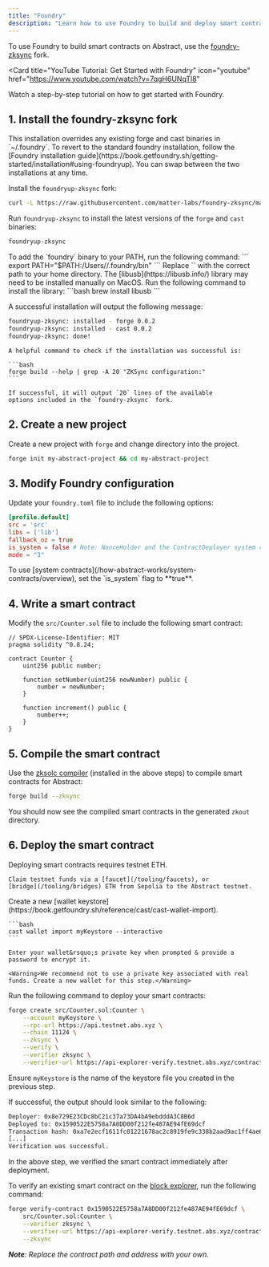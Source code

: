 ```yaml
---
title: "Foundry"
description: "Learn how to use Foundry to build and deploy smart contracts on Abstract."
---
```


To use Foundry to build smart contracts on Abstract, use the [foundry-zksync](https://github.com/matter-labs/foundry-zksync) fork.

<Card
  title="YouTube Tutorial: Get Started with Foundry"
  icon="youtube"
  href="https://www.youtube.com/watch?v=7qgH6UNqTl8"
>
  Watch a step-by-step tutorial on how to get started with Foundry.
</Card>

## 1. Install the foundry-zksync fork

<Note>
  This installation overrides any existing forge and cast binaries in
  `~/.foundry`. To revert to the standard foundry installation, follow the
  [Foundry installation
  guide](https://book.getfoundry.sh/getting-started/installation#using-foundryup).
  You can swap between the two installations at any time.
</Note>

<Steps>
  <Step title="Install foundry-zksync">

Install the `foundryup-zksync` fork:

```bash
curl -L https://raw.githubusercontent.com/matter-labs/foundry-zksync/main/install-foundry-zksync | bash
```

Run `foundryup-zksync` to install the latest versions of the `forge` and `cast` binaries:

```bash
foundryup-zksync
```

<Accordion title="Common installation issues" icon="circle-exclamation">
  
  <AccordionGroup>
      <Accordion title="Could not detect shell">
      To add the `foundry` binary to your PATH, run the following command:
      ```
      export PATH="$PATH:/Users/<your-username-here>/.foundry/bin"
      ```
      Replace `<your-username-here>` with the correct path to your home directory.
      </Accordion>
      <Accordion title="Library not loaded: libusb" >
       The [libusb](https://libusb.info/) library may need to be installed manually on MacOS.
       Run the following command to install the library:
       ```bash
       brew install libusb
      ```
      </Accordion>
  </AccordionGroup>
</Accordion>

A successful installation will output the following message:

```bash
foundryup-zksync: installed - forge 0.0.2
foundryup-zksync: installed - cast 0.0.2
foundryup-zksync: done!
```

  </Step>
  <Step title="Verify installation">

    A helpful command to check if the installation was successful is:

    ```bash
    forge build --help | grep -A 20 "ZKSync configuration:"
    ```

    If successful, it will output `20` lines of the available
    options included in the `foundry-zksync` fork.

  </Step>
</Steps>

## 2. Create a new project

Create a new project with `forge` and change directory into the project.

```bash
forge init my-abstract-project && cd my-abstract-project
```

## 3. Modify Foundry configuration

Update your `foundry.toml` file to include the following options:

```toml
[profile.default]
src = 'src'
libs = ['lib']
fallback_oz = true
is_system = false # Note: NonceHolder and the ContractDeployer system contracts can only be called with a special isSystem flag as true
mode = "3"
```

<Note>
To use [system contracts](/how-abstract-works/system-contracts/overview),
set the `is_system` flag to **true**.

</Note>

## 4. Write a smart contract

Modify the `src/Counter.sol` file to include the following smart contract:

```solidity
// SPDX-License-Identifier: MIT
pragma solidity ^0.8.24;

contract Counter {
    uint256 public number;

    function setNumber(uint256 newNumber) public {
        number = newNumber;
    }

    function increment() public {
        number++;
    }
}
```

## 5. Compile the smart contract

Use the [zksolc compiler](https://docs.zksync.io/zk-stack/components/compiler/toolchain/solidity)
(installed in the above steps) to compile smart contracts for Abstract:

```bash
forge build --zksync
```

You should now see the compiled smart contracts in the generated `zkout` directory.

## 6. Deploy the smart contract

<Steps>
  <Step title="Get testnet funds" icon="wallet">
    Deploying smart contracts requires testnet ETH.

    Claim testnet funds via a [faucet](/tooling/faucets), or
    [bridge](/tooling/bridges) ETH from Sepolia to the Abstract testnet.

  </Step>

  <Step title="Add your private key" icon="key">
    Create a new [wallet keystore](https://book.getfoundry.sh/reference/cast/cast-wallet-import).

    ```bash
    cast wallet import myKeystore --interactive
    ```

    Enter your wallet&rsquo;s private key when prompted & provide a password to encrypt it.

    <Warning>We recommend not to use a private key associated with real funds. Create a new wallet for this step.</Warning>

  </Step>

  <Step title="Deploy your smart contract" icon="rocket">

Run the following command to deploy your smart contracts:

```bash
forge create src/Counter.sol:Counter \
    --account myKeystore \
    --rpc-url https://api.testnet.abs.xyz \
    --chain 11124 \
    --zksync \
    --verify \
    --verifier zksync \
    --verifier-url https://api-explorer-verify.testnet.abs.xyz/contract_verification
```

Ensure `myKeystore` is the name of the keystore file you created in the previous step.

If successful, the output should look similar to the following:

```bash
Deployer: 0x8e729E23CDc8bC21c37a73DA4bA9ebdddA3C8B6d
Deployed to: 0x1590522E5758a7A8DD00f212fe487AE94fE69dcf
Transaction hash: 0xa7e2ecf1611fc01221678ac2c8919fe9c338b2aad9ac1ff4ae6f0d1711a62cf0
[...]
Verification was successful.
```

  </Step>
  <Step title="Verify an existing smart contract" icon="check">

In the above step, we verified the smart contract immediately after deployment.

To verify an existing smart contract on the [block explorer](/tooling/block-explorers), run the following command:

```bash
forge verify-contract 0x1590522E5758a7A8DD00f212fe487AE94fE69dcf \
    src/Counter.sol:Counter \
    --verifier zksync \
    --verifier-url https://api-explorer-verify.testnet.abs.xyz/contract_verification \
    --zksync
```

_**Note**: Replace the contract path and address with your own._

  </Step>
</Steps>
